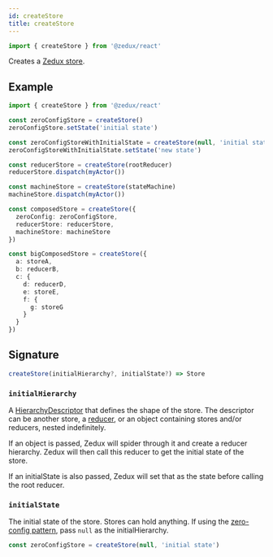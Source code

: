 ```yaml
---
id: createStore
title: createStore
---
```


```ts
import { createStore } from '@zedux/react'
```

Creates a [Zedux store](../classes/Store).

## Example

```ts
import { createStore } from '@zedux/react'

const zeroConfigStore = createStore()
zeroConfigStore.setState('initial state')

const zeroConfigStoreWithInitialState = createStore(null, 'initial state')
zeroConfigStoreWithInitialState.setState('new state')

const reducerStore = createStore(rootReducer)
reducerStore.dispatch(myActor())

const machineStore = createStore(stateMachine)
machineStore.dispatch(myActor())

const composedStore = createStore({
  zeroConfig: zeroConfigStore,
  reducerStore: reducerStore,
  machineStore: machineStore
})

const bigComposedStore = createStore({
  a: storeA,
  b: reducerB,
  c: {
    d: reducerD,
    e: storeE,
    f: {
      g: storeG
    }
  }
})
```

## Signature

```ts
createStore(initialHierarchy?, initialState?) => Store
```

### `initialHierarchy`

A [HierarchyDescriptor](../types/HierarchyDescriptor) that defines the shape of the store. The descriptor can be another store, a [reducer](../types/Reducer), or an object containing stores and/or reducers, nested indefinitely.

If an object is passed, Zedux will spider through it and create a reducer hierarchy. Zedux will then call this reducer to get the initial state of the store.

If an initialState is also passed, Zedux will set that as the state before calling the root reducer.

### `initialState`

The initial state of the store. Stores can hold anything. If using the [zero-config pattern](/not-done), pass `null` as the initialHierarchy.

```ts
const zeroConfigStore = createStore(null, 'initial state')
```
